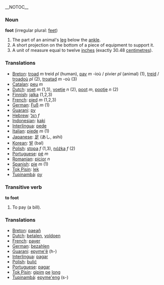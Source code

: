__NOTOC__

=== Noun ===
'''foot''' (irregular plural: [[feet]])

# The part of an animal's [[leg]] below the [[ankle]].
# A short projection on the bottom of a piece of equipment to support it.
# A unit of measure equal to twelve [[inch]]es (exactly 30.48 [[centimetre]]s).

=== Translations ===
*[[Breton]]: [[troad]] ''m'' treid ''pl'' (human), [[pav]] ''m'' -ioù / pivier ''pl'' (animal) (1), [[treid]] / [[troadoù]] ''pl'' (2), [[troatad]] ''m'' -où (3)
*[[Catalan]]: [[peu]] ''m''
*[[Dutch]]: [[voet]] ''m'' (1,3), [[voetje]] ''n'' (2), [[poot]] ''m'', [[pootje]] ''n'' (2)
*[[Finnish]]: [[jalka]] (1,2,3)
*[[French]]: [[pied]] ''m'' (1,2,3)
*[[German]]: [[Fuß]] ''m'' (1)
*[[Guarani]]: [[py]]
*[[Hebrew]]: [[רגל]] ''f''
*[[Indonesian]]: [[kaki]]
*[[Interlingua]]: [[pede]]
*[[Italian]]: [[piede]] ''m'' (1)
*[[Japanese]]: [[足]] (あし, ashi)
*[[Korean]]: [[발]] (bal)
*[[Polish]]: [[stopa]] ''f'' (1,3), [[nóżka]] ''f'' (2)
*[[Portuguese]]: [[pé]] ''m''
*[[Romanian]]: [[picior]] ''n''
*[[Spanish]]: [[pie]] ''m'' (1)
*[[Tok Pisin]]: [[lek]]
*[[Tupinambá]]: [[py]]

===Transitive verb===
'''to foot'''

# To pay (a bill).

===Translations===
*[[Breton]]: [[paeañ]]
*[[Dutch]]: [[betalen]], [[voldoen]]
*[[French]]: [[payer]]
*[[German]]: [[bezahlen]]
*[[Guarani]]: [[epyme'ẽ]] (h-)
*[[Interlingua]]: [[pagar]]
*[[Polish]]: [[bulić]]
*[[Portuguese]]: [[pagar]]
*[[Tok Pisin]]: [[gipim]] [[pe]] [[long]]
*[[Tupinambá]]: [[epyme'eng]] (s-)